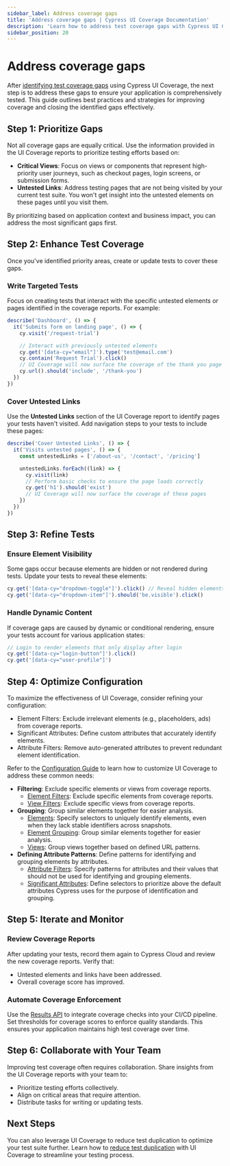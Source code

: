 ```yaml
---
sidebar_label: Address coverage gaps
title: 'Address coverage gaps | Cypress UI Coverage Documentation'
description: 'Learn how to address test coverage gaps with Cypress UI Coverage to ensure quality of your application.'
sidebar_position: 20
---
```


# Address coverage gaps

After [identifying test coverage gaps](/ui-coverage/guides/identify-coverage-gaps) using Cypress UI Coverage, the next step is to address these gaps to ensure your application is comprehensively tested. This guide outlines best practices and strategies for improving coverage and closing the identified gaps effectively.

## Step 1: Prioritize Gaps

Not all coverage gaps are equally critical. Use the information provided in the UI Coverage reports to prioritize testing efforts based on:

- **Critical Views**: Focus on views or components that represent high-priority user journeys, such as checkout pages, login screens, or submission forms.
- **Untested Links**: Address testing pages that are not being visited by your current test suite. You won't get insight into the untested elements on these pages until you visit them.

By prioritizing based on application context and business impact, you can address the most significant gaps first.

## Step 2: Enhance Test Coverage

Once you've identified priority areas, create or update tests to cover these gaps.

### Write Targeted Tests

Focus on creating tests that interact with the specific untested elements or pages identified in the coverage reports. For example:

```js
describe('Dashboard', () => {
  it('Submits form on landing page', () => {
    cy.visit('/request-trial')

    // Interact with previously untested elements
    cy.get('[data-cy="email"]').type('test@email.com')
    cy.contain('Request Trial').click()
    // UI Coverage will now surface the coverage of the thank you page
    cy.url().should('include', '/thank-you')
  })
})
```

### Cover Untested Links

Use the **Untested Links** section of the UI Coverage report to identify pages your tests haven't visited. Add navigation steps to your tests to include these pages:

```js
describe('Cover Untested Links', () => {
  it('Visits untested pages', () => {
    const untestedLinks = ['/about-us', '/contact', '/pricing']

    untestedLinks.forEach((link) => {
      cy.visit(link)
      // Perform basic checks to ensure the page loads correctly
      cy.get('h1').should('exist')
      // UI Coverage will now surface the coverage of these pages
    })
  })
})
```

## Step 3: Refine Tests

### Ensure Element Visibility

Some gaps occur because elements are hidden or not rendered during tests. Update your tests to reveal these elements:

```js
cy.get('[data-cy="dropdown-toggle"]').click() // Reveal hidden elements
cy.get('[data-cy="dropdown-item"]').should('be.visible').click()
```

### Handle Dynamic Content

If coverage gaps are caused by dynamic or conditional rendering, ensure your tests account for various application states:

```js
// Login to render elements that only display after login
cy.get('[data-cy="login-button"]').click()
cy.get('[data-cy="user-profile"]')
```

## Step 4: Optimize Configuration

To maximize the effectiveness of UI Coverage, consider refining your configuration:

- Element Filters: Exclude irrelevant elements (e.g., placeholders, ads) from coverage reports.
- Significant Attributes: Define custom attributes that accurately identify elements.
- Attribute Filters: Remove auto-generated attributes to prevent redundant element identification.

Refer to the [Configuration Guide](/ui-coverage/configuration/overview) to learn how to customize UI Coverage to address these common needs:

- **Filtering**: Exclude specific elements or views from coverage reports.
  - [Element Filters](/ui-coverage/configuration/elementfilters): Exclude specific elements from coverage reports.
  - [View Filters](/ui-coverage/configuration/viewfilters): Exclude specific views from coverage reports.
- **Grouping**: Group similar elements together for easier analysis.
  - [Elements](/ui-coverage/configuration/elements): Specify selectors to uniquely identify elements, even when they lack stable identifiers across snapshots.
  - [Element Grouping](/ui-coverage/configuration/elementgroups): Group similar elements together for easier analysis.
  - [Views](/ui-coverage/configuration/views): Group views together based on defined URL patterns.
- **Defining Attribute Patterns**: Define patterns for identifying and grouping elements by attributes.
  - [Attribute Filters](/ui-coverage/configuration/attributefilters): Specify patterns for attributes and their values that should not be used for identifying and grouping elements.
  - [Significant Attributes](/ui-coverage/configuration/significantattributes): Define selectors to prioritize above the default attributes Cypress uses for the purpose of identification and grouping.

## Step 5: Iterate and Monitor

### Review Coverage Reports

After updating your tests, record them again to Cypress Cloud and review the new coverage reports. Verify that:

- Untested elements and links have been addressed.
- Overall coverage score has improved.

### Automate Coverage Enforcement

Use the [Results API](/ui-coverage/results-api) to integrate coverage checks into your CI/CD pipeline. Set thresholds for coverage scores to enforce quality standards. This ensures your application maintains high test coverage over time.

## Step 6: Collaborate with Your Team

Improving test coverage often requires collaboration. Share insights from the UI Coverage reports with your team to:

- Prioritize testing efforts collectively.
- Align on critical areas that require attention.
- Distribute tasks for writing or updating tests.

## Next Steps

You can also leverage UI Coverage to reduce test duplication to optimize your test suite further. Learn how to [reduce test duplication](/ui-coverage/guides/reduce-test-duplication) with UI Coverage to streamline your testing process.
